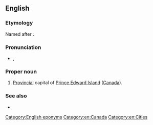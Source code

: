 ==English==

===Etymology===
Named after {{w|Queen Charlotte}}. 

===Pronunciation===
* {{IPA|/ˈʃɑɹlɪtaʊn/}}, {{X-SAMPA|/"SArlItaUn/}}

===Proper noun===
{{en-proper noun|head=[[Charlotte]][[town]]}}

# [[provincial|Provincial]] capital of [[Prince Edward Island]] ([[Canada]]).

===See also===
* {{pedia}}

[[Category:English eponyms]]
[[Category:en:Canada]]
[[Category:en:Cities]]